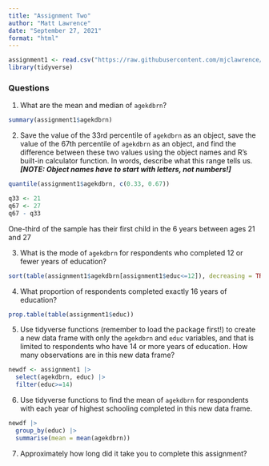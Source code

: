 ```yaml
---
title: "Assignment Two"
author: "Matt Lawrence"
date: "September 27, 2021"
format: "html"
---
```


```r
assignment1 <- read.csv("https://raw.githubusercontent.com/mjclawrence/soci385_f23/main/data/assignment_01.csv")
library(tidyverse)
```


### Questions

1. What are the mean and median of `agekdbrn`?

```r
summary(assignment1$agekdbrn)
```


2. Save the value of the 33rd percentile of `agekdbrn` as an object, save the value of the 67th percentile of `agekdbrn` as an object, and find the difference between these two values using the object names and R's built-in calculator function. In words, describe what this range tells us. ***[NOTE: Object names have to start with letters, not numbers!]***

```r
quantile(assignment1$agekdbrn, c(0.33, 0.67))
```

```r
q33 <- 21
q67 <- 27
q67 - q33
```

One-third of the sample has their first child in the 6 years between ages 21 and 27

3. What is the mode of `agekdbrn` for respondents who completed 12 or fewer years of education?

```r
sort(table(assignment1$agekdbrn[assignment1$educ<=12]), decreasing = TRUE)
```


4. What proportion of respondents completed exactly 16 years of education?

```r
prop.table(table(assignment1$educ))
```


5. Use tidyverse functions (remember to load the package first!) to create a new data frame with only the `agekdbrn` and `educ` variables, and that is limited to respondents who have 14 or more years of education. How many observations are in this new data frame?

```r
newdf <- assignment1 |> 
  select(agekdbrn, educ) |> 
  filter(educ>=14)
```


6. Use tidyverse functions to find the mean of `agekdbrn` for respondents with each year of highest schooling completed in this new data frame.

```r
newdf |> 
  group_by(educ) |> 
  summarise(mean = mean(agekdbrn))
```


7. Approximately how long did it take you to complete this assignment?
